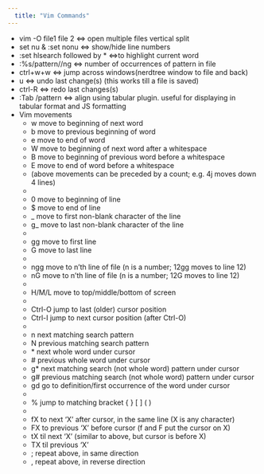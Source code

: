 ---
  title: "Vim Commands"
---

  * vim -O file1 file 2 <=> open multiple files vertical split
  * set nu & :set nonu <=> show/hide line numbers
  * :set hlsearch followed by * <=>to highlight current word
  * :%s/pattern//ng <=> number of occurrences of pattern in file
  * ctrl+w+w <=> jump across windows(nerdtree window to file and back)
  * u <=> undo last change(s) (this works till a file is saved)
  * ctrl-R <=> redo last changes(s)
  * :Tab /pattern <=> align using tabular plugin. useful for displaying in tabular format and JS formatting
  * Vim movements
      + w   move to beginning of next word
      + b   move to previous beginning of word
      + e   move to end of word
      + W   move to beginning of next word after a whitespace
      + B   move to beginning of previous word before a whitespace
      + E   move to end of word before a whitespace
      + (above movements can be preceded by a count; e.g. 4j moves down 4 lines)
      +
      + 0   move to beginning of line
      + $   move to end of line
      + _   move to first non-blank character of the line
      + g_  move to last non-blank character of the line
      +
      + gg  move to first line
      + G   move to last line
      +
      + ngg move to n'th line of file (n is a number; 12gg moves to line 12)
      + nG  move to n'th line of file (n is a number; 12G moves to line 12)
      +
      + H/M/L   move to top/middle/bottom of screen
      +
      + Ctrl-O  jump to last (older) cursor position
      + Ctrl-I  jump to next cursor position (after Ctrl-O)
      +
      + n   next matching search pattern
      + N   previous matching search pattern
      + \*   next whole word under cursor
      + \#   previous whole word under cursor
      + g*  next matching search (not whole word) pattern under cursor
      + g#  previous matching search (not whole word) pattern under cursor
      + gd  go to definition/first occurrence of the word under cursor
      + 
      + %   jump to matching bracket { } [ ] ( )
      +
      + fX  to next 'X' after cursor, in the same line (X is any character)
      + FX  to previous 'X' before cursor (f and F put the cursor on X)
      + tX  til next 'X' (similar to above, but cursor is before X)
      + TX  til previous 'X'
      + ;   repeat above, in same direction
      + ,   repeat above, in reverse direction
  